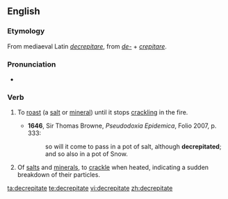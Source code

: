 ==English==

===Etymology===
From mediaeval Latin ''[[decrepitare]]'', from {{etyl|la}} ''[[de-]]'' + ''[[crepitare]]''.

===Pronunciation===
* {{IPA|/dɪˈkɹɛpɪteɪt/}}

===Verb===
{{en-verb|decrepitat|es}}

# {{transitive}} To [[roast]] (a [[salt]] or [[mineral]]) until it stops [[crackling]] in the fire.
#* '''1646''', Sir Thomas Browne, ''Pseudodoxia Epidemica'', Folio 2007, p. 333:
#*: so will it come to pass in a pot of salt, although '''decrepitated'''; and so also in a pot of Snow.
# {{intransitive}} Of [[salts]] and [[minerals]], to [[crackle]] when heated, indicating a sudden breakdown of their particles.

[[ta:decrepitate]]
[[te:decrepitate]]
[[vi:decrepitate]]
[[zh:decrepitate]]